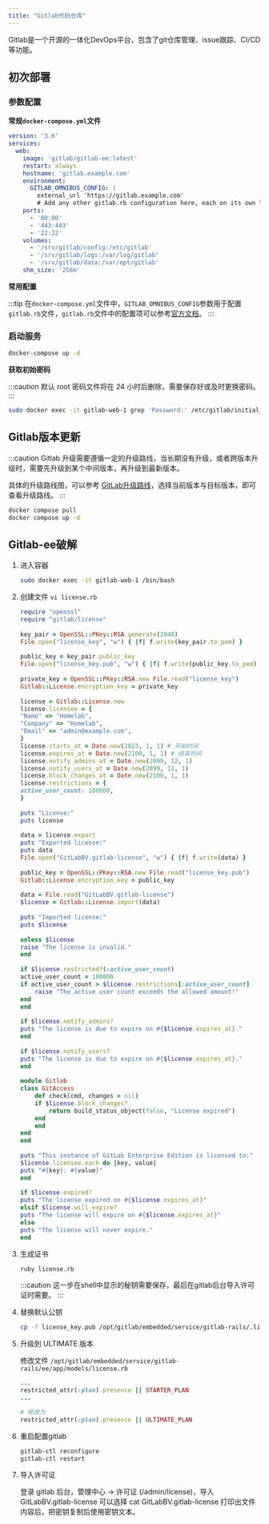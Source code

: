```yaml
---
title: "Gitlab代码仓库"
---
```



Gitlab是一个开源的一体化DevOps平台，包含了git仓库管理、issue跟踪、CI/CD等功能。

## 初次部署

### 参数配置

**常规`docker-compose.yml`文件**

```yaml
version: '3.6'
services:
  web:
    image: 'gitlab/gitlab-ee:latest'
    restart: always
    hostname: 'gitlab.example.com'
    environment:
      GITLAB_OMNIBUS_CONFIG: |
        external_url 'https://gitlab.example.com'
        # Add any other gitlab.rb configuration here, each on its own line
    ports:
      - '80:80'
      - '443:443'
      - '22:22'
    volumes:
      - '/srv/gitlab/config:/etc/gitlab'
      - '/srv/gitlab/logs:/var/log/gitlab'
      - '/srv/gitlab/data:/var/opt/gitlab'
    shm_size: '256m'
```

**常用配置**

:::tip
在`docker-compose.yml`文件中，`GITLAB_OMNIBUS_CONFIG`参数用于配置`gitlab.rb`文件，`gitlab.rb`文件中的配置项可以参考[官方文档](https://docs.gitlab.com/omnibus/settings/configuration.html)。
:::


### 启动服务

```bash
docker-compose up -d
```

**获取初始密码**

:::caution
默认 root 密码文件将在 24 小时后删除，需要保存好或及时更换密码。
:::

```bash
sudo docker exec -it gitlab-web-1 grep 'Password:' /etc/gitlab/initial_root_password
```

## Gitlab版本更新

:::caution
Gitlab 升级需要遵循一定的升级路线，当长期没有升级，或者跨版本升级时，需要先升级到某个中间版本，再升级到最新版本。

具体的升级路线图，可以参考 [GitLab升级路线](https://gitlab-com.gitlab.io/support/toolbox/upgrade-path/)，选择当前版本与目标版本，即可查看升级路线。
:::

```bash
docker compose pull
docker compose up -d
```

## Gitlab-ee破解

1. 进入容器

    ```bash
    sudo docker exec -it gitlab-web-1 /bin/bash
    ```

2. 创建文件 `vi license.rb`

    ```ruby title="license.rb"
    require "openssl"  
    require "gitlab/license"  
      
    key_pair = OpenSSL::PKey::RSA.generate(2048)  
    File.open("license_key", "w") { |f| f.write(key_pair.to_pem) }  
      
    public_key = key_pair.public_key  
    File.open("license_key.pub", "w") { |f| f.write(public_key.to_pem) }  
      
    private_key = OpenSSL::PKey::RSA.new File.read("license_key")  
    Gitlab::License.encryption_key = private_key  
      
    license = Gitlab::License.new  
    license.licensee = {  
    "Name" => "Homelab",  
    "Company" => "Homelab",  
    "Email" => "admin@example.com",  
    }  
    license.starts_at = Date.new(2023, 1, 1) # 开始时间  
    license.expires_at = Date.new(2100, 1, 1) # 结束时间  
    license.notify_admins_at = Date.new(2099, 12, 1)  
    license.notify_users_at = Date.new(2099, 12, 1)  
    license.block_changes_at = Date.new(2100, 1, 1)  
    license.restrictions = {  
    active_user_count: 100000,
    }  
      
    puts "License:"  
    puts license  
      
    data = license.export  
    puts "Exported license:"  
    puts data  
    File.open("GitLabBV.gitlab-license", "w") { |f| f.write(data) }  
      
    public_key = OpenSSL::PKey::RSA.new File.read("license_key.pub")  
    Gitlab::License.encryption_key = public_key  
      
    data = File.read("GitLabBV.gitlab-license")  
    $license = Gitlab::License.import(data)  
      
    puts "Imported license:"  
    puts $license  
      
    unless $license  
    raise "The license is invalid."  
    end  
      
    if $license.restricted?(:active_user_count)  
    active_user_count = 100000  
    if active_user_count > $license.restrictions[:active_user_count]  
        raise "The active user count exceeds the allowed amount!"  
    end  
    end  
      
    if $license.notify_admins?  
    puts "The license is due to expire on #{$license.expires_at}."  
    end  
      
    if $license.notify_users?  
    puts "The license is due to expire on #{$license.expires_at}."  
    end  
      
    module Gitlab  
    class GitAccess  
        def check(cmd, changes = nil)  
        if $license.block_changes?  
            return build_status_object(false, "License expired")  
        end  
        end  
    end  
    end  
      
    puts "This instance of GitLab Enterprise Edition is licensed to:"  
    $license.licensee.each do |key, value|  
    puts "#{key}: #{value}"  
    end  
      
    if $license.expired?  
    puts "The license expired on #{$license.expires_at}"  
    elsif $license.will_expire?  
    puts "The license will expire on #{$license.expires_at}"  
    else  
    puts "The license will never expire."  
    end
    ```

3. 生成证书

    ```bash
    ruby license.rb
    ```

   :::caution
   这一步在shell中显示的秘钥需要保存，最后在gitlab后台导入许可证时需要。
   :::

4. 替换默认公钥

    ```bash
    cp -f license_key.pub /opt/gitlab/embedded/service/gitlab-rails/.license_encryption_key.pub
    ```

5. 升级到 ULTIMATE 版本

   修改文件 `/opt/gitlab/embedded/service/gitlab-rails/ee/app/models/license.rb`

    ```ruby title="license.rb"
    ...
    restricted_attr(:plan).presence || STARTER_PLAN
    ...
    
    # 修改为
    restricted_attr(:plan).presence || ULTIMATE_PLAN
    ```

6. 重启配置gitlab

    ```bash
    gitlab-ctl reconfigure
    gitlab-ctl restart
    ```

7. 导入许可证

   登录 gitlab 后台，管理中心 -> 许可证 (/admin/license)，导入 GitLabBV.gitlab-license
   可以选择 cat GitLabBV.gitlab-license 打印出文件内容后，把密钥复制后使用密钥文本。